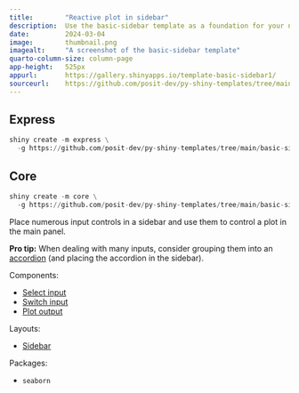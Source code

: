```yaml
---
title:        "Reactive plot in sidebar"
description:  Use the basic-sidebar template as a foundation for your next Shiny app.
date:         2024-03-04
image:        thumbnail.png
imagealt:     "A screenshot of the basic-sidebar template"
quarto-column-size: column-page
app-height:   525px
appurl:       https://gallery.shinyapps.io/template-basic-sidebar1/
sourceurl:    https://github.com/posit-dev/py-shiny-templates/tree/main/basic-sidebar
---
```


::: {.panel-tabset .shiny-mode-tabset  group="shiny-app-mode"}
## Express
``` python
shiny create -m express \
  -g https://github.com/posit-dev/py-shiny-templates/tree/main/basic-sidebar
```
## Core
``` python
shiny create -m core \
  -g https://github.com/posit-dev/py-shiny-templates/tree/main/basic-sidebar
```
:::


Place numerous input controls in a sidebar and use them to control a plot in the main panel.

**Pro tip:** When dealing with many inputs, consider grouping them into an [accordion](https://shiny.posit.co/py/api/core/ui.accordion.html) (and placing the accordion in the sidebar).

Components:

* [Select input](/components/inputs/select-single)
* [Switch input](/components/inputs/switch)
* [Plot output](/components/outputs/plot-seaborn)

Layouts:

* [Sidebar](https://shiny.posit.co/py/layouts/sidebars)

Packages:

* `seaborn`
